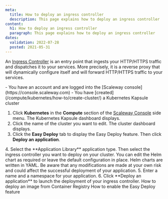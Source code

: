 ```yaml
---
meta:
  title: How to deploy an ingress controller
  description: This page explains how to deploy an ingress controller
content:
  h1: How to deploy an ingress controller
  paragraph: This page explains how to deploy an ingress controller
dates:
  validation: 2022-07-28
  posted: 2021-05-31
---
```


An [Ingress Controller](/compute/kubernetes/concepts#ingress-controller) is an entry point that ingests your HTTP/HTTPS traffic and dispatches it to your services. More precisely, it is a reverse proxy that will dynamically configure itself and will forward HTTP/HTTPS traffic to your services.

<Message type="requirement">
  - You have an account and are logged into the [Scaleway console](https://console.scaleway.com) 
  - You have [created](/compute/kubernetes/how-to/create-cluster/) a Kubernetes Kapsule cluster
</Message>

1. Click **Kubernetes** in the **Compute** section of the [Scaleway Console](https://console.scaleway.com) side menu. The Kubernetes Kapsule dashboard displays.
2. Click the name of the cluster you want to edit. The cluster dashboard displays.
3. Click the **Easy Deploy** tab to display the Easy Deploy feature. Then click **Deploy an application**.
  <Lightbox src="scaleway-kubernetes-easy-deploy-feature.webp" alt="" />
4. Select the **Application Library** application type. Then select the ingress controller you want to deploy on your cluster.
  <Lightbox src="scaleway-kubernetes-application-library.webp" alt="" />

  <Message type="tip">
  You can edit the Helm chart as required or leave the default configuration in place. Helm charts are written in YAML. Be aware that any modifications are made at your own risk and could affect the successful deployment of your application.

  </Message>
5. Enter a name and a namespace for your application. 
6. Click **Deploy an application** to launch the deployment of your ingress controller. 

<Navigation title="See Also">
  <PreviousButton to="/compute/kubernetes/how-to/deploy-image-from-container-registry/">How to deploy an image from Container Registry</PreviousButton>
  <NextButton to="/compute/kubernetes/how-to/enable-easy-deploy/">How to enable the Easy Deploy feature</NextButton>
</Navigation>
